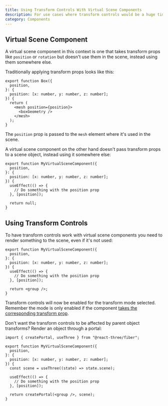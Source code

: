 ```yaml
---
title: Using Transform Controls With Virtual Scene Components
description: For use cases where transform controls would be a huge time saver but your 3D component doesn't render anything to the scene — you're still in luck.
category: Components
---
```


## Virtual Scene Component

A virtual scene component in this context is one that takes transform props like `position` or `rotation` but doesn't use them in the scene, instead using them somewhere else.

Traditionally applying transform props looks like this:

```tsx {7}
export function Box({
  position,
}: {
  position: [x: number, y: number, z: number];
}) {
  return (
    <mesh position={position}>
      <boxGeometry />
    </mesh>
  );
}
```

The `position` prop is passed to the `mesh` element where it's used in the scene.

A virtual scene component on the other hand doesn't pass transform props to a scene object, instead using it somewhere else:

```tsx {6-8}
export function MyVirtualSceneComponent({
  position,
}: {
  position: [x: number, y: number, z: number];
}) {
  useEffect(() => {
    // Do something with the position prop
  }, [position]);

  return null;
}
```

## Using Transform Controls

To have transform controls work with virtual scene components you need to render something to the scene, even if it's not used:

```tsx {10}
export function MyVirtualSceneComponent({
  position,
}: {
  position: [x: number, y: number, z: number];
}) {
  useEffect(() => {
    // Do something with the position prop
  }, [position]);

  return <group />;
}
```

Transform controls will now be enabled for the transform mode selected. Remember the mode is only enabled if the component [takes the corresponding transform prop](/docs/building-your-scene/scene/visual-controls#transform-controls).

Don't want the transform controls to be affected by parent object transforms? Render an object through a portal:

```tsx {8,14}
import { createPortal, useThree } from "@react-three/fiber";

export function MyVirtualSceneComponent({
  position,
}: {
  position: [x: number, y: number, z: number];
}) {
  const scene = useThree((state) => state.scene);

  useEffect(() => {
    // Do something with the position prop
  }, [position]);

  return createPortal(<group />, scene);
}
```
